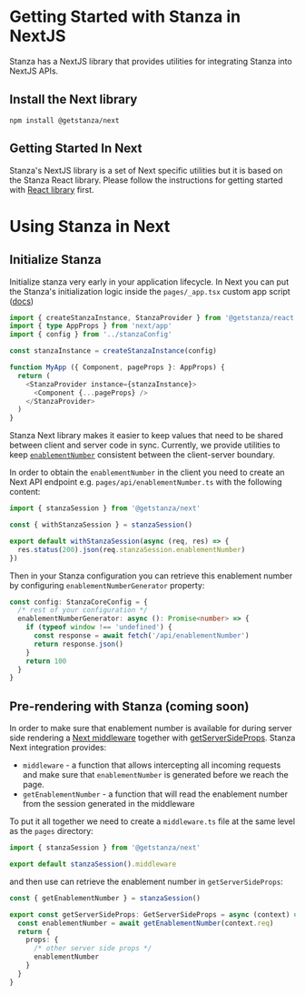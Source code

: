 # Getting Started with Stanza in NextJS

Stanza has a NextJS library that provides utilities for integrating Stanza into NextJS APIs.

## Install the Next library

```shell
npm install @getstanza/next
```

## Getting Started In Next

Stanza's NextJS library is a set of Next specific utilities but it is based on the Stanza React library. Please follow the instructions for getting started with [React library](./react#getting-started-in-react) first.


# Using Stanza in Next

## Initialize Stanza

Initialize stanza very early in your application lifecycle. In Next you can put the Stanza's initialization logic inside the `pages/_app.tsx` custom app script ([docs](https://nextjs.org/docs/advanced-features/custom-app))

```ts
import { createStanzaInstance, StanzaProvider } from '@getstanza/react'
import { type AppProps } from 'next/app'
import { config } from '../stanzaConfig'

const stanzaInstance = createStanzaInstance(config)

function MyApp ({ Component, pageProps }: AppProps) {
  return (
    <StanzaProvider instance={stanzaInstance}>
      <Component {...pageProps} />
    </StanzaProvider>
  )
}
```

Stanza Next library makes it easier to keep values that need to be shared between client and server code in sync. Currently, we provide utilities to keep [`enablementNumber`](../glossary#enablement-number) consistent between the client-server boundary.

In order to obtain the `enablementNumber` in the client you need to create an Next API endpoint e.g. `pages/api/enablementNumber.ts` with the following content:

```ts
import { stanzaSession } from '@getstanza/next'

const { withStanzaSession } = stanzaSession()

export default withStanzaSession(async (req, res) => {
  res.status(200).json(req.stanzaSession.enablementNumber)
})
```

Then in your Stanza configuration you can retrieve this enablement number by configuring `enablementNumberGenerator` property:

```ts
const config: StanzaCoreConfig = {
  /* rest of your configuration */
  enablementNumberGenerator: async (): Promise<number> => {
    if (typeof window !== 'undefined') {
      const response = await fetch('/api/enablementNumber')
      return response.json()
    }
    return 100
  }
}
```

## Pre-rendering with Stanza (coming soon)

In order to make sure that enablement number is available for during server side rendering a [Next middleware](https://nextjs.org/docs/advanced-features/middleware) together with [getServerSideProps](https://nextjs.org/docs/basic-features/data-fetching/get-server-side-props). Stanza Next integration provides:
* `middleware` - a function that allows intercepting all incoming requests and make sure that `enablementNumber` is generated before we reach the page.
* `getEnablementNumber` - a function that will read the enablement number from the session generated in the middleware

To put it all together we need to create a `middleware.ts` file at the same level as the `pages` directory:

```ts
import { stanzaSession } from '@getstanza/next'

export default stanzaSession().middleware
```

and then use can retrieve the enablement number in `getServerSideProps`:

```ts
const { getEnablementNumber } = stanzaSession()

export const getServerSideProps: GetServerSideProps = async (context) => {
  const enablementNumber = await getEnablementNumber(context.req)
  return {
    props: {
      /* other server side props */
      enablementNumber
    }
  }
}
```


